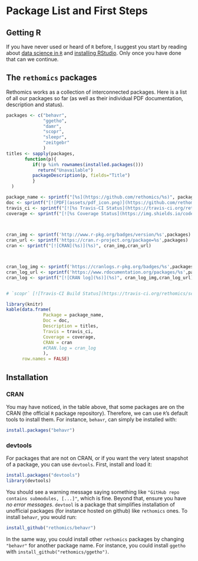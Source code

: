 # Package List and First Steps{#intro -}


## Getting R{-}

If you have never used or heard of `R` before, 
I suggest you start by reading about [data science in `R`](http://r4ds.had.co.nz/) and [installing RStudio](https://www.rstudio.com/products/rstudio/download/#download).
Only once you have done that can we continue.



## The `rethomics` packages{-}

Rethomics works as a collection of interconnected packages.
Here is a list of all our packages so far (as well as their individual PDF documentation, description and status).


```r
packages <- c("behavr", 
              "ggetho",
              "damr",
              "scopr",
              "sleepr",
              "zeitgebr"
              )
titles <- sapply(packages, 
       function(p){
          if(!p %in% rownames(installed.packages()))
            return("Unavailable")
          packageDescription(p, fields="Title")
          }
  )

package_name <- sprintf("[%s](https://github.com/rethomics/%s)", packages, packages)
doc <- sprintf("[![PDF](assets/pdf_icon.png)](https://github.com/rethomics/%s/raw/master/%s.pdf)", packages, packages)
travis_ci <- sprintf("[![%s Travis-CI Status](https://travis-ci.org/rethomics/%s.svg?branch=master)](https://travis-ci.org/rethomics/%s)", packages,packages,packages)
coverage <- sprintf("[![%s Coverage Status](https://img.shields.io/codecov/c/github/rethomics/%s/master.svg)](https://codecov.io/github/behavr/%s?branch=master)", packages, packages, packages)


 
cran_img <- sprintf('http://www.r-pkg.org/badges/version/%s',packages)
cran_url <- sprintf('https://cran.r-project.org/package=%s',packages)
cran <- sprintf("[![CRAN](%s)](%s)", cran_img,cran_url)



cran_log_img <- sprintf('https://cranlogs.r-pkg.org/badges/%s',packages)
cran_log_url <- sprintf('https://www.rdocumentation.org/packages/%s',packages)
cran_log <- sprintf("[![CRAN log](%s)](%s)", cran_log_img,cran_log_url)


# `scopr` [![Travis-CI Build Status](https://travis-ci.org/rethomics/scopr.svg?branch=master)](https://travis-ci.org/rethomics/scopr)[![Coverage Status](https://img.shields.io/codecov/c/github/rethomics/scopr/master.svg)](https://codecov.io/github/scopr/behavr?branch=master)

library(knitr)
kable(data.frame(
              Package = package_name,
              Doc = doc, 
              Description = titles,
              Travis = travis_ci,
              Coverage = coverage,
              CRAN = cran
              #CRAN.log = cran_log
              ),
      row.names = FALSE)
``` 

## Installation{-}

### CRAN{-}
You may have noticed, in the table above, that some packages are on the CRAN (the official `R` package repository).
Therefore, we can use `R`'s default tools to install them.
For instance, `behavr`, can simply be installed with:

```r
install.packages("behavr")
```


### devtools{-}
For packages that are not on CRAN, or if you want the very latest snapshot of a package, you can use `devtools`.
First, install and load it:

```r
install.packages("devtools")
library(devtools)
```

You should see a warning message saying something like `"GitHub repo contains submodules, [...]"`, which is fine.
Beyond that, ensure you have *no error messages*. `devtool` is a package that simplifies installation of unofficial packages (for instance hosted on github) like `rethomics` ones. 
To install `behavr`, you would run:

```r
install_github("rethomics/behavr")
```

In the same way, you could install other `rethomics` packages by changing `"behavr"` for another package name. 
For instance, you could install `ggetho` with `install_github("rethomics/ggetho")`.
